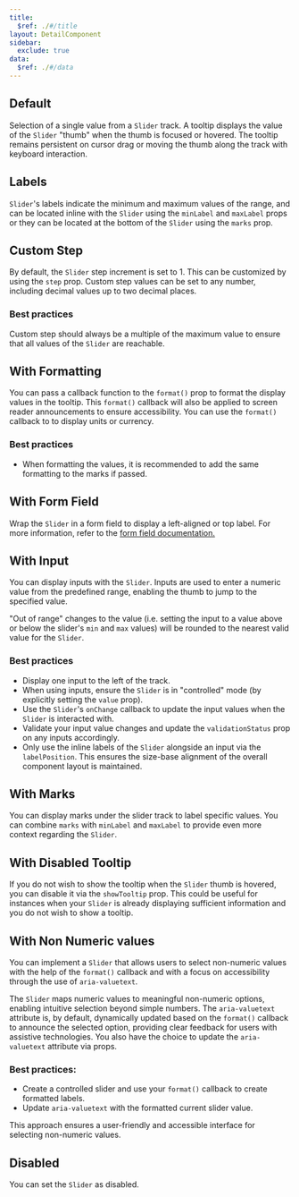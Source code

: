 ```yaml
---
title:
  $ref: ./#/title
layout: DetailComponent
sidebar:
  exclude: true
data:
  $ref: ./#/data
---
```


## Default

Selection of a single value from a `Slider` track. A tooltip displays the value of the `Slider` "thumb" when the thumb is focused or hovered. The tooltip remains persistent on cursor drag or moving the thumb along the track with keyboard interaction.

<LivePreview componentName="slider" exampleName="Default"/>

## Labels

`Slider`'s labels indicate the minimum and maximum values of the range, and can be located inline with the `Slider` using the `minLabel` and `maxLabel` props or they can be located at the bottom of the `Slider` using the `marks` prop.

<LivePreview componentName="slider" exampleName="WithLabels"/>

## Custom Step

By default, the `Slider` step increment is set to 1. This can be customized by using the `step` prop. Custom step values can be set to any number, including decimal values up to two decimal places.

<LivePreview componentName="slider" exampleName="WithCustomStep"/>

### Best practices

Custom step should always be a multiple of the maximum value to ensure that all values of the `Slider` are reachable.

## With Formatting

You can pass a callback function to the `format()` prop to format the display values in the tooltip. This `format()` callback will also be applied to screen reader announcements to ensure accessibility. You can use the `format()` callback to to display units or currency.

<LivePreview componentName="slider" exampleName="WithFormatting"/>

### Best practices

- When formatting the values, it is recommended to add the same formatting to the marks if passed.

## With Form Field

Wrap the `Slider` in a form field to display a left-aligned or top label. For more information, refer to the [form field documentation.](/salt/components/form-field/examples)

<LivePreview componentName="slider" exampleName="WithFormField"/>

## With Input

You can display inputs with the `Slider`. Inputs are used to enter a numeric value from the predefined range, enabling the thumb to jump to the specified value.

"Out of range" changes to the value (i.e. setting the input to a value above or below the slider's `min` and `max` values) will be rounded to the nearest valid value for the `Slider`.

### Best practices

- Display one input to the left of the track.
- When using inputs, ensure the `Slider` is in "controlled" mode (by explicitly setting the `value` prop).
- Use the `Slider`'s `onChange` callback to update the input values when the `Slider` is interacted with.
- Validate your input value changes and update the `validationStatus` prop on any inputs accordingly.
- Only use the inline labels of the `Slider` alongside an input via the `labelPosition`. This ensures the size-base alignment of the overall component layout is maintained.

<LivePreview componentName="slider" exampleName="WithInput"/>

## With Marks

You can display marks under the slider track to label specific values. You can combine `marks` with `minLabel` and `maxLabel` to provide even more context regarding the `Slider`.

<LivePreview componentName="slider" exampleName="WithMarks"/>

## With Disabled Tooltip

If you do not wish to show the tooltip when the `Slider` thumb is hovered, you can disable it via the `showTooltip` prop. This could be useful for instances when your `Slider` is already displaying sufficient information and you do not wish to show a tooltip.

<LivePreview componentName="slider" exampleName="WithDisabledTooltip"/>

## With Non Numeric values

You can implement a `Slider` that allows users to select non-numeric values with the help of the `format()` callback and with a focus on accessibility through the use of `aria-valuetext`.

The `Slider` maps numeric values to meaningful non-numeric options, enabling intuitive selection beyond simple numbers. The `aria-valuetext` attribute is, by default, dynamically updated based on the `format()` callback to announce the selected option, providing clear feedback for users with assistive technologies. You also have the choice to update the `aria-valuetext` attribute via props.

### Best practices:

- Create a controlled slider and use your `format()` callback to create formatted labels.
- Update `aria-valuetext` with the formatted current slider value.

This approach ensures a user-friendly and accessible interface for selecting non-numeric values.

<LivePreview componentName="slider" exampleName="WithNonNumericValues"/>

## Disabled

You can set the `Slider` as disabled.

<LivePreview componentName="slider" exampleName="Disabled"/>
